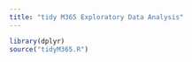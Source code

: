 ```yaml
---
title: "tidy M365 Exploratory Data Analysis"
---
```


```r
library(dplyr)
source("tidyM365.R")
```

